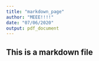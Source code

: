```yaml
---
title: "markdown_page"
author: "MEEE!!!!"
date: "07/06/2020"
output: pdf_document
---
```

## This is a markdown file

